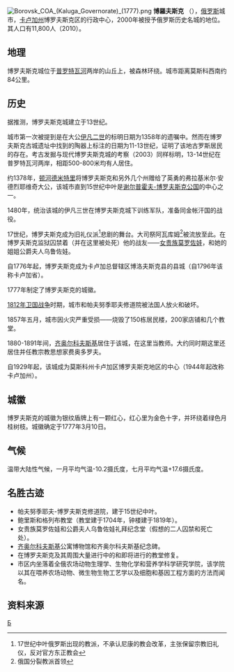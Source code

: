 {{coord|55|13|N|36|29|E|region:RU_type:city|display=title}}
[[File:Borovsk_COA_(Kaluga_Governorate)_(1777).png|right]]
'''博羅夫斯克''' （{{lang-ru|Бо́ровск}}），[[俄罗斯|俄罗斯]]城市，[[卡卢加州|卡卢加州]]博罗夫斯克区的行政中心，2000年被授予俄罗斯历史名城的地位。其人口有11,800人（2010）。

== 地理 ==
博罗夫斯克城位于[[普罗特瓦河|普罗特瓦河]]两岸的山丘上，被森林环绕。城市距离莫斯科西南约84公里。

== 历史 ==
据推测，博罗夫斯克城建立于13世纪。

城市第一次被提到是在大公[[伊凡二世|伊凡二世]]的标明日期为1358年的遗嘱中。然而在博罗夫斯克古城遗址中找到的陶器上标注的日期为11-13世纪，证明了该地古罗斯居民的存在。考古发掘与现代博罗夫斯克城的考察（2003）同样标明，13-14世纪在普罗特瓦河两岸，相距500-800米均有人居住。

约1378年，[[顿河德米特里|顿河德米特里]]将博罗夫斯克和另外几个州赠给了英勇的弗拉基米尔·安德烈耶维奇大公，该城市直到15世纪中叶是[[谢尔普霍夫-博罗夫斯克公国|谢尔普霍夫-博罗夫斯克公国]]的中心之一。

1480年，统治该城的伊凡三世在博罗夫斯克城下训练军队，准备同金帐汗国的战役。

17世纪，博罗夫斯克成为旧礼仪派<ref>17世纪中叶俄罗斯出现的教派，不承认尼康的教会改革，主张保留宗教旧礼仪，反对官方东正教会</ref>悲剧的舞台。大司祭阿瓦库姆<ref>俄国分裂教派首领</ref>被流放至此。在博罗夫斯克监狱囚禁着（并在这里被处死）他的战友——[[女贵族莫罗佐娃|女贵族莫罗佐娃]]，和她的姐姐公爵夫人乌鲁佐娃。

自1776年起，博罗夫斯克成为卡卢加总督辖区博洛夫斯克县的县城（自1796年该称卡卢加省）。

1777年制定了博罗夫斯克的城徽。

[[1812年卫国战争|1812年卫国战争]]时期，城市和帕夫努季耶夫修道院被法国人放火和破坏。

1857年五月，城市因火灾严重受损——烧毁了150栋居民楼，200家店铺和几个教堂。

1880-1891年间，[[齐奥尔科夫斯基|齐奥尔科夫斯基]]居住于该城，在这里当教师。大约同时期这里还居住并任教宗教思想家费奥多罗夫。

自1929年起，该城成为莫斯科州卡卢加区博罗夫斯克地区的中心（1944年起改称卡卢加州）。

== 城徽 ==
博罗夫斯克的城徽为银纹盾牌上有一颗红心，红心里为金色十字，并环绕着绿色月桂树枝。城徽确定于1777年3月10日。

== 气候 == 
温带大陆性气候，一月平均气温-10.2摄氏度，七月平均气温+17.6摄氏度。

== 名胜古迹 ==
*帕夫努季耶夫-博罗夫斯克修道院，建于15世纪中叶。
*鲍里斯和格列布教堂（教堂建于1704年，钟楼建于1819年）。
*女贵族莫罗佐娃和公爵夫人乌鲁佐娃礼拜纪念堂（假想的二人囚禁和死亡处）。
*[[齐奥尔科夫斯基|齐奥尔科夫斯基]]公寓博物馆和齐奥尔科夫斯基纪念碑。
*在博罗夫斯克及其周围大量进行中的和即将进行的教堂修复。
*市区内坐落着全俄农场动物生理学、生物化学和营养学科学研究学院，该学院以其在喂养农场动物、微生物生物工艺学以及细胞和基因工程方面的方法而闻名。

== 资料来源 ==
<references />

[[Category:卡卢加州城市|Б]]

{{卡盧加州行政區劃}}
